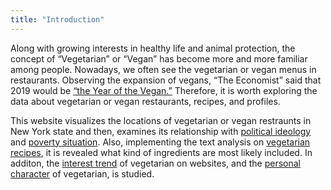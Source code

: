 ```yaml
---
title: "Introduction"
---
```


Along with growing interests in healthy life and animal protection, the concept of "Vegetarian" or "Vegan" has become more and more familiar among people. Nowadays, we often see the vegetarian or vegan menus in restaurants. Observing the expansion of vegans, "The Economist" said that 2019 would be ["the Year of the Vegan."](https://worldin2019.economist.com/theyearofthevegan) Therefore, it is worth exploring the data about vegetarian or vegan restaurants, recipes, and profiles.

This website visualizes the locations of vegetarian or vegan restraunts in New York state and then, examines its relationship with [political ideology](https://sun-wenjun.github.io/vegetarian_visualization_project/ideology.html) and [poverty situation](https://sun-wenjun.github.io/vegetarian_visualization_project/income.html). Also, implementing the text analysis on [vegetarian recipes](https://sun-wenjun.github.io/vegetarian_visualization_project/recipe.html), it is revealed what kind of ingredients are most likely included. In additon, the [interest trend](https://sun-wenjun.github.io/vegetarian_visualization_project/trend.html) of vegetarian on websites, and the [personal character](https://sun-wenjun.github.io/vegetarian_visualization_project/demographic.html) of vegetarian, is studied.
